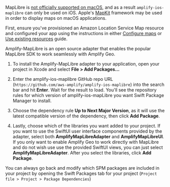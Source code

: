 
<Callout>

MapLibre is
[not officially supported on macOS](https://github.com/maplibre/maplibre-gl-native/blob/9d37d3d4aab293675f3df3a7f9bee7b2f476daf5/platform/ios/platform/macos/README.md?plain=1#L22),
and as a result `amplify-ios-maplibre` can only be used on iOS. Apple's [MapKit](https://developer.apple.com/documentation/mapkit/)
framework may be used in order to display maps on macOS applications.

</Callout>

First, ensure you've provisioned an Amazon Location Service Map resource and configured your app using the instructions in either [Configure maps](/[platform]/build-a-backend/more-features/geo/configure-maps/) or [Use existing resources](/[platform]/build-a-backend/more-features/geo/existing-resources/) guide.

Amplify-MapLibre is an open source adapter that enables the popular MapLibre SDK to work seamlessly with Amplify Geo.

1. To install the Amplify-MapLibre adapter to your application, open your project in Xcode and select **File > Add Packages...**

1. Enter the amplify-ios-maplibre GitHub repo URL (`https://github.com/aws-amplify/amplify-ios-maplibre`) into the search bar and hit **Enter**. Wait for the result to load. You'll see the repository rules for which version of amplify-ios-mapLibre you want Swift Package Manager to install. 

1. Choose the dependency rule **Up to Next Major Version**, as it will use the latest compatible version of the dependency, then click **Add Package**.

1. Lastly, choose which of the libraries you want added to your project. If you want to use the SwiftUI user interface components provided by the adapter, select both **AmplifyMapLibreAdapter** and **AmplifyMapLibreUI**. If you only want to enable Amplify Geo to work directly with MapLibre and do not wish use use the provided SwiftUI views, you can just select **AmplifyMapLibreAdapter**. After you select the libraries, click **Add Package**.

<Callout>

You can always go back and modify which SPM packages are included in your project by opening the Swift Packages tab for your project (`Project file > Project > Package Dependencies`)

</Callout>
